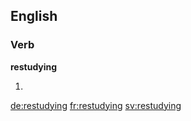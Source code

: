 ==English==

===Verb===
'''restudying'''

# {{third-person singular of|restudy}}

[[de:restudying]]
[[fr:restudying]]
[[sv:restudying]]